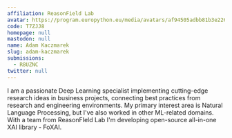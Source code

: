```yaml
---
affiliation: ReasonField Lab
avatar: https://program.europython.eu/media/avatars/af94505adbb81b3e2260c0a8250f2f45_WCzPpL2.jpg
code: T7ZJJ8
homepage: null
mastodon: null
name: Adam Kaczmarek
slug: adam-kaczmarek
submissions:
  - R8UZNC
twitter: null
---
```


I am a passionate Deep Learning specialist implementing cutting-edge research
ideas in business projects, connecting best practices from research and
engineering environments. My primary interest area is Natural Language
Processing, but I've also worked in other ML-related domains. With a team from
ReasonFIeld Lab I'm developing open-source all-in-one XAI library - FoXAI.
